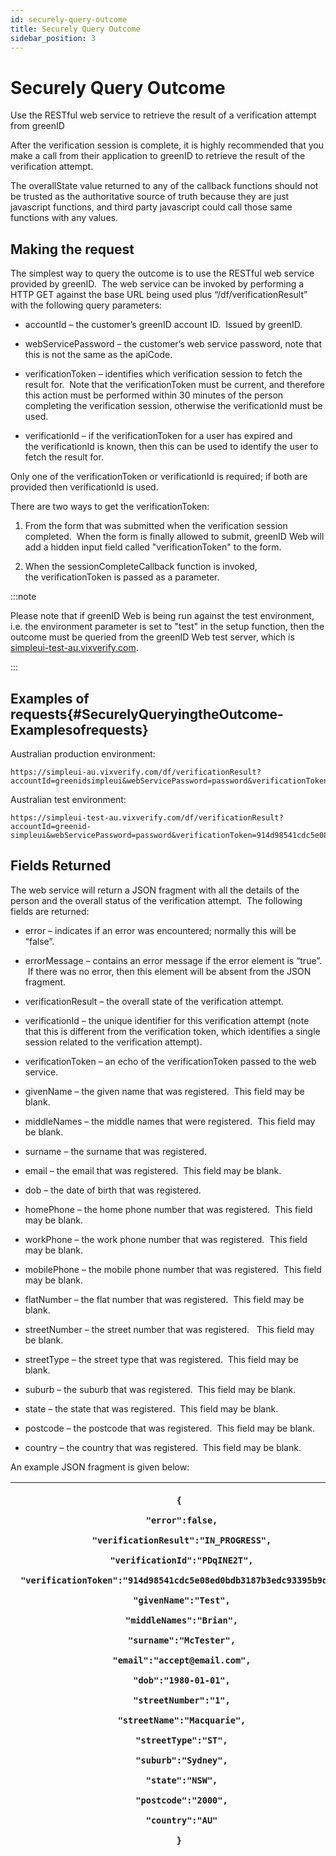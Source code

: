 ```yaml
---
id: securely-query-outcome
title: Securely Query Outcome
sidebar_position: 3
---
```


# Securely Query Outcome

Use the RESTful web service to retrieve the result of a verification attempt from greenID

After the verification session is complete, it is highly recommended that you make a call from their application to greenID to retrieve the result of the verification attempt.

The overallState value returned to any of the callback functions should not be trusted as the authoritative source of truth because they are just javascript functions, and third party javascript could call those same functions with any values.

## Making the request

The simplest way to query the outcome is to use the RESTful web service provided by greenID.  The web service can be invoked by performing a HTTP GET against the base URL being used plus “/df/verificationResult” with the following query parameters:

- accountId – the customer’s greenID account ID.  Issued by greenID.

- webServicePassword – the customer’s web service password, note that this is not the same as the apiCode.

- verificationToken – identifies which verification session to fetch the result for.  Note that the verificationToken must be current, and therefore this action must be performed within 30 minutes of the person completing the verification session, otherwise the verificationId must be used.

- verificationId – if the verificationToken for a user has expired and the verificationId is known, then this can be used to identify the user to fetch the result for.

Only one of the verificationToken or verificationId is required; if both are provided then verificationId is used.

There are two ways to get the verificationToken:

1. From the form that was submitted when the verification session completed.  When the form is finally allowed to submit, greenID Web will add a hidden input field called "verificationToken" to the form.

2. When the sessionCompleteCallback function is invoked, the verificationToken is passed as a parameter.

:::note

Please note that if greenID Web is being run against the test environment, i.e. the environment parameter is set to "test" in the setup function, then the outcome must be queried from the greenID Web test server, which is [simpleui-test-au.vixverify.com](http://simpleui-test-au.vixverify.com/).

:::

## Examples of requests{#SecurelyQueryingtheOutcome-Examplesofrequests}

Australian production environment:

```
https://simpleui-au.vixverify.com/df/verificationResult?accountId=greenidsimpleui&webServicePassword=password&verificationToken=914d98541cdc5e08ed0bdb3187b3edc93395b9de
```

Australian test environment:

```
https://simpleui-test-au.vixverify.com/df/verificationResult?accountId=greenid-simpleui&webServicePassword=password&verificationToken=914d98541cdc5e08ed0bdb3187b3edc93395b9de
```

## Fields Returned

The web service will return a JSON fragment with all the details of the person and the overall status of the verification attempt.  The following fields are returned:

- error – indicates if an error was encountered; normally this will be “false”.

- errorMessage – contains an error message if the error element is “true”.  If there was no error, then this element will be absent from the JSON fragment.

- verificationResult – the overall state of the verification attempt.

- verificationId – the unique identifier for this verification attempt (note that this is different from the verification token, which identifies a single session related to the verification attempt).

- verificationToken – an echo of the verificationToken passed to the web service.

- givenName – the given name that was registered.  This field may be blank.

- middleNames – the middle names that were registered.  This field may be blank.

- surname – the surname that was registered.

- email – the email that was registered.  This field may be blank.

- dob – the date of birth that was registered.

- homePhone – the home phone number that was registered.  This field may be blank.

- workPhone – the work phone number that was registered.  This field may be blank.

- mobilePhone – the mobile phone number that was registered.  This field may be blank.

- flatNumber – the flat number that was registered.  This field may be blank.

- streetNumber – the street number that was registered.   This field may be blank.

- streetType – the street type that was registered.  This field may be blank.

- suburb – the suburb that was registered.  This field may be blank.

- state – the state that was registered.  This field may be blank.

- postcode – the postcode that was registered.  This field may be blank.

- country – the country that was registered.  This field may be blank.

An example JSON fragment is given below:

| <p>`{`</p><p>` "error":false,`</p><p>` "verificationResult":"IN_PROGRESS",`</p><p>` "verificationId":"PDqINE2T",`</p><p>` "verificationToken":"914d98541cdc5e08ed0bdb3187b3edc93395b9de",`</p><p>` "givenName":"Test",`</p><p>` "middleNames":"Brian",`</p><p>` "surname":"McTester",`</p><p>` "email":"accept@email.com",`</p><p>` "dob":"1980-01-01",`</p><p>` "streetNumber":"1",`</p><p>` "streetName":"Macquarie",`</p><p>` "streetType":"ST",`</p><p>` "suburb":"Sydney",`</p><p>` "state":"NSW",`</p><p>` "postcode":"2000",`</p><p>` "country":"AU"`</p><p>`}`</p> |
| -------------------------------------------------------------------------------------------------------------------------------------------------------------------------------------------------------------------------------------------------------------------------------------------------------------------------------------------------------------------------------------------------------------------------------------------------------------------------------------------------------------------------------------------------------------------------- |
